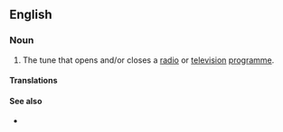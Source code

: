 ==English==

===Noun===
{{en-noun}}

# {{lb|en|music|broadcasting}} The tune that opens and/or closes a [[radio]] or [[television]] [[programme]].
#: {{syn|en|theme song|theme tune}}

====Translations====
{{trans-see|music to open or close a program|theme song}}

====See also====
* {{l|en|signature song}}